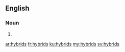 ==English==

===Noun===
{{head|en|plural}}

# {{plural of|hybrid|lang=en}}

[[ar:hybrids]]
[[fr:hybrids]]
[[ku:hybrids]]
[[my:hybrids]]
[[sv:hybrids]]